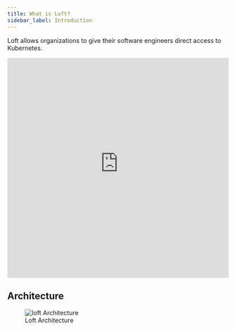 ```yaml
---
title: What is Loft?
sidebar_label: Introduction
---
```


Loft allows organizations to give their software engineers direct access to Kubernetes.

<div class="embed-container">
  <iframe width="100%" height="500px" src="https://www.youtube-nocookie.com/embed/uP78bW2apuw?rel=0&showinfo=0&autoplay=0" frameborder="0" allow="accelerometer; autoplay; encrypted-media; gyroscope; picture-in-picture" allowfullscreen></iframe>
</div>


## Architecture

<figure>
  <img src="/docs/media/v1/loft-architecture.svg" alt="loft Architecture" />
  <figcaption>Loft Architecture</figcaption>
</figure>
